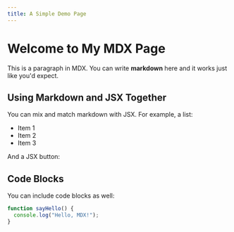 ```yaml
---
title: A Simple Demo Page
---
```


# Welcome to My MDX Page

This is a paragraph in MDX. You can write **markdown** here and it works just like you'd expect.

## Using Markdown and JSX Together

You can mix and match markdown with JSX. For example, a list:

- Item 1
- Item 2
- Item 3

And a JSX button:

## Code Blocks

You can include code blocks as well:

```javascript
function sayHello() {
  console.log("Hello, MDX!");
}
```

